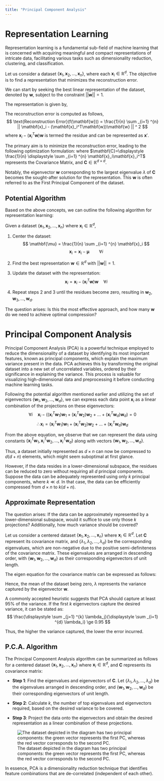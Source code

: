 ```yaml
---
title: "Principal Component Analysis"
---
```



# Representation Learning

Representation learning is a fundamental sub-field of machine learning that is concerned with acquiring meaningful and compact representations of intricate data, facilitating various tasks such as dimensionality reduction, clustering, and classification.

Let us consider a dataset $\{\mathbf{x}_1, \mathbf{x}_2, \ldots, \mathbf{x}_n\}$, where each $\mathbf{x}_i \in \mathbb{R}^{d}$. The objective is to find a representation that minimizes the reconstruction error.

We can start by seeking the best linear representation of the dataset, denoted by $\mathbf{w}$, subject to the constraint $||\mathbf{w}||=1$.

The representation is given by,
\begin{align*}
    \frac{(\mathbf{x}_i^T\mathbf{w})}{\mathbf{w}^T\mathbf{w}}&\mathbf{w} \\
    \text{However, }||\mathbf{w}||&=1\\
    \therefore \text{ Projection } &= (\mathbf{x}_i^T\mathbf{w})\mathbf{w}
\end{align*}

The reconstruction error is computed as follows,
$$
\text{Reconstruction Error}(f(\mathbf{w})) = \frac{1}{n} \sum _{i=1} ^{n} || \mathbf{x}_i - (\mathbf{x}_i^T\mathbf{w})\mathbf{w} || ^ 2
$$
where $\mathbf{x}_i - (\mathbf{x}_i^T\mathbf{w})\mathbf{w}$ is termed the residue and can be represented as $\mathbf{x}'$.

The primary aim is to minimize the reconstruction error, leading to the following optimization formulation:
\begin{align*}
    \min _{\mathbf{w} \in ||\mathbf{w}|| = 1} f(\mathbf{w}) &= \frac{1}{n} \sum _{i=1} ^{n} -(\mathbf{x}_i^T\mathbf{w})^2 \\
    \therefore \max _{\mathbf{w} \in ||\mathbf{w}|| = 1} f(\mathbf{w}) &= \frac{1}{n} \sum _{i=1} ^{n} (\mathbf{x}_i^T\mathbf{w})^2 \\
    &= \mathbf{w}^T(\frac{1}{n} \sum _{i=1} ^{n} \mathbf{x}_i\mathbf{x}_i^T)\mathbf{w} \\
    \max _{\mathbf{w} \in ||\mathbf{w}|| = 1} f(\mathbf{w}) &= \mathbf{w}^T\mathbf{C}\mathbf{w}
\end{align*}
where $\mathbf{C}=\displaystyle \frac{1}{n} \displaystyle \sum _{i=1} ^{n} \mathbf{x}_i\mathbf{x}_i^T$ represents the Covariance Matrix, and $\mathbf{C} \in \mathbb{R}^{d \times d}$.

Notably, the eigenvector $\mathbf{w}$ corresponding to the largest eigenvalue $\lambda$ of $\mathbf{C}$ becomes the sought-after solution for the representation. This $\mathbf{w}$ is often referred to as the First Principal Component of the dataset.

\pagebreak
## Potential Algorithm

Based on the above concepts, we can outline the following algorithm for representation learning:

Given a dataset $\{\mathbf{x}_1, \mathbf{x}_2, \ldots, \mathbf{x}_n\}$ where $\mathbf{x}_i \in \mathbb{R}^{d}$,

1. Center the dataset:
$$
\mathbf{\mu} = \frac{1}{n} \sum _{i=1} ^{n} \mathbf{x}_i
$$
$$
\mathbf{x}_i = \mathbf{x}_i - \mathbf{\mu}  \hspace{2em} \forall i
$$

2. Find the best representation $\mathbf{w} \in \mathbb{R}^d$ with $||\mathbf{w}|| = 1$.

3. Update the dataset with the representation:
$$
\mathbf{x}_i = \mathbf{x}_i - (\mathbf{x}_i^T\mathbf{w})\mathbf{w}  \hspace{1em} \forall i
$$

4. Repeat steps 2 and 3 until the residues become zero, resulting in $\mathbf{w}_2, \mathbf{w}_3, \ldots, \mathbf{w}_d$.

The question arises: Is this the most effective approach, and how many $\mathbf{w}$ do we need to achieve optimal compression?


# Principal Component Analysis

Principal Component Analysis (PCA) is a powerful technique employed to reduce the dimensionality of a dataset by identifying its most important features, known as principal components, which explain the maximum variance present in the data. PCA achieves this by transforming the original dataset into a new set of uncorrelated variables, ordered by their significance in explaining the variance. This process is valuable for visualizing high-dimensional data and preprocessing it before conducting machine learning tasks.

Following the potential algorithm mentioned earlier and utilizing the set of eigenvectors $\{\mathbf{w}_1, \mathbf{w}_2, \ldots, \mathbf{w}_d\}$, we can express each data point $\mathbf{x}_i$ as a linear combination of the projections on these eigenvectors:
$$
\forall i \hspace{1em} \mathbf{x}_i - ((\mathbf{x}_i^T\mathbf{w}_1)\mathbf{w}_1 + (\mathbf{x}_i^T\mathbf{w}_2)\mathbf{w}_2 + \ldots +(\mathbf{x}_i^T\mathbf{w}_d)\mathbf{w}_d) = 0
$$
$$
\therefore \mathbf{x}_i = (\mathbf{x}_i^T\mathbf{w}_1)\mathbf{w}_1 + (\mathbf{x}_i^T\mathbf{w}_2)\mathbf{w}_2 + \ldots +(\mathbf{x}_i^T\mathbf{w}_d)\mathbf{w}_d
$$

From the above equation, we observe that we can represent the data using constants $\{\mathbf{x}_i^T\mathbf{w}_1, \mathbf{x}_i^T\mathbf{w}_2, \ldots, \mathbf{x}_i^T\mathbf{w}_d\}$ along with vectors $\{\mathbf{w}_1, \mathbf{w}_2, \ldots, \mathbf{w}_d\}$.

Thus, a dataset initially represented as $d \times n$ can now be compressed to $d (d + n)$ elements, which might seem suboptimal at first glance.

However, if the data resides in a lower-dimensional subspace, the residues can be reduced to zero without requiring all $d$ principal components. Suppose the data can be adequately represented using only $k$ principal components, where $k \ll d$. In that case, the data can be efficiently compressed from $d \times n$ to $k(d + n)$.

## Approximate Representation

The question arises: If the data can be approximately represented by a lower-dimensional subspace, would it suffice to use only those $k$ projections? Additionally, how much variance should be covered?

Let us consider a centered dataset $\{\mathbf{x}_1, \mathbf{x}_2, \ldots, \mathbf{x}_n\}$ where $\mathbf{x}_i \in \mathbb{R}^{d}$. Let $\mathbf{C}$ represent its covariance matrix, and $\{\lambda_1, \lambda_2, \ldots, \lambda_d \}$ be the corresponding eigenvalues, which are non-negative due to the positive semi-definiteness of the covariance matrix. These eigenvalues are arranged in descending order, with $\{\mathbf{w}_1, \mathbf{w}_2, \ldots, \mathbf{w}_d \}$ as their corresponding eigenvectors of unit length.

The eigen equation for the covariance matrix can be expressed as follows:
\begin{align*}
    \mathbf{C}\mathbf{w} &= \lambda \mathbf{w} \\
    \mathbf{w}^T\mathbf{C}\mathbf{w} &= \mathbf{w}^T\lambda \mathbf{w}\\
    \therefore \lambda &= \mathbf{w}^T\mathbf{C}\mathbf{w} \hspace{2em} \{\mathbf{w}^T\mathbf{w} = 1\} \\
    \lambda &= \frac{1}{n} \sum _{i=1} ^{n} (\mathbf{x}_i^T\mathbf{w})^2 \\
\end{align*}

Hence, the mean of the dataset being zero, $\lambda$ represents the variance captured by the eigenvector $\mathbf{w}$.

A commonly accepted heuristic suggests that PCA should capture at least 95\% of the variance. If the first $k$ eigenvectors capture the desired variance, it can be stated as:
$$
\frac{\displaystyle \sum _{j=1} ^{k} \lambda_j}{\displaystyle \sum _{i=1} ^{d} \lambda_i} \ge 0.95
$$ 

Thus, the higher the variance captured, the lower the error incurred.

\pagebreak
## P.C.A. Algorithm

The Principal Component Analysis algorithm can be summarized as follows for a centered dataset $\{\mathbf{x}_1, \mathbf{x}_2, \ldots, \mathbf{x}_n\}$ where $\mathbf{x}_i \in \mathbb{R}^{d}$, and $\mathbf{C}$ represents its covariance matrix:

* **Step 1**: Find the eigenvalues and eigenvectors of $\mathbf{C}$. Let $\{\lambda_1, \lambda_2, \ldots, \lambda_d \}$ be the eigenvalues arranged in descending order, and $\{\mathbf{w}_1, \mathbf{w}_2, \ldots, \mathbf{w}_d \}$ be their corresponding eigenvectors of unit length.

* **Step 2**: Calculate $k$, the number of top eigenvalues and eigenvectors required, based on the desired variance to be covered.

* **Step 3**: Project the data onto the eigenvectors and obtain the desired representation as a linear combination of these projections.

![The dataset depicted in the diagram has two principal components: the green vector represents the first PC, whereas the red vector corresponds to the second PC.](../images/pca.png)

In essence, PCA is a dimensionality reduction technique that identifies feature combinations that are de-correlated (independent of each other).
